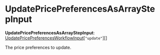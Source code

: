 
# UpdatePricePreferencesAsArrayStepInput

 **UpdatePricePreferencesAsArrayStepInput**: [UpdatePricePreferencesWorkflowInput](../../../types/WorkflowTypes/PricingWorkflow/interfaces/types.WorkflowTypes.PricingWorkflow.UpdatePricePreferencesWorkflowInput/page.mdx)[`"update"`][]

The price preferences to update.
